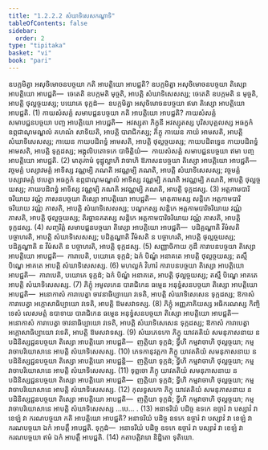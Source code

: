 ```yaml
---
title: "1.2.2.2 សំឃាទិសេសកណ្ឌាទិ"
tableOfContents: false
sidebar:
  order: 2
type: "tipitaka"
basket: "vi"
book: "pari"
---
```



<DynamicBreadcrumb />

<Division number="194" book="pari">

<Paragraph number="628" book="pari">
ឧបក្កមិត្វា អសុចិមោចនបច្ចយា កតិ អាបត្តិយោ អាបជ្ជតិ? ឧបក្កមិត្វា អសុចិមោចនបច្ចយា តិស្សោ អាបត្តិយោ អាបជ្ជតិ—  ចេតេតិ ឧបក្កមតិ មុច្ចតិ, អាបត្តិ សំឃាទិសេសស្ស; ចេតេតិ ឧបក្កមតិ ន មុច្ចតិ, អាបត្តិ ថុល្លច្ចយស្ស; បយោគេ ទុក្កដំ—  ឧបក្កមិត្វា អសុចិមោចនបច្ចយា ឥមា តិស្សោ អាបត្តិយោ អាបជ្ជតិ. (1)
</Paragraph>

<Paragraph number="629" book="pari">
កាយសំសគ្គំ សមាបជ្ជនបច្ចយា កតិ អាបត្តិយោ អាបជ្ជតិ? កាយសំសគ្គំ សមាបជ្ជនបច្ចយា បញ្ច អាបត្តិយោ អាបជ្ជតិ—  អវស្សុតា ភិក្ខុនី អវស្សុតស្ស បុរិសបុគ្គលស្ស អធក្ខកំ ឧព្ភជាណុមណ្ឌលំ គហណំ សាទិយតិ, អាបត្តិ បារាជិកស្ស; ភិក្ខុ កាយេន កាយំ អាមសតិ, អាបត្តិ សំឃាទិសេសស្ស; កាយេន កាយបដិពទ្ធំ អាមសតិ, អាបត្តិ ថុល្លច្ចយស្ស; កាយបដិពទ្ធេន កាយបដិពទ្ធំ អាមសតិ, អាបត្តិ ទុក្កដស្ស; អង្គុលិបតោទកេ បាចិត្តិយំ—  កាយសំសគ្គំ សមាបជ្ជនបច្ចយា ឥមា បញ្ច អាបត្តិយោ អាបជ្ជតិ. (2)
</Paragraph>

<Paragraph number="630" book="pari">
មាតុគាមំ ទុដ្ឋុល្លាហិ វាចាហិ ឱភាសនបច្ចយា តិស្សោ អាបត្តិយោ អាបជ្ជតិ—  វច្ចមគ្គំ បស្សាវមគ្គំ អាទិស្ស វណ្ណម្បិ ភណតិ អវណ្ណម្បិ ភណតិ, អាបត្តិ សំឃាទិសេសស្ស; វច្ចមគ្គំ បស្សាវមគ្គំ ឋបេត្វា អធក្ខកំ ឧព្ភជាណុមណ្ឌលំ អាទិស្ស វណ្ណម្បិ ភណតិ អវណ្ណម្បិ ភណតិ, អាបត្តិ ថុល្លច្ចយស្ស; កាយបដិពទ្ធំ អាទិស្ស វណ្ណម្បិ ភណតិ អវណ្ណម្បិ ភណតិ, អាបត្តិ ទុក្កដស្ស. (3)
</Paragraph>

<Paragraph number="631" book="pari">
អត្តកាមបារិចរិយាយ វណ្ណំ ភាសនបច្ចយា តិស្សោ អាបត្តិយោ អាបជ្ជតិ—  មាតុគាមស្ស សន្តិកេ អត្តកាមបារិចរិយាយ វណ្ណំ ភាសតិ, អាបត្តិ សំឃាទិសេសស្ស; បណ្ឌកស្ស សន្តិកេ អត្តកាមបារិចរិយាយ វណ្ណំ ភាសតិ, អាបត្តិ ថុល្លច្ចយស្ស; តិរច្ឆានគតស្ស សន្តិកេ អត្តកាមបារិចរិយាយ វណ្ណំ ភាសតិ, អាបត្តិ ទុក្កដស្ស. (4)
</Paragraph>

<Paragraph number="632" book="pari">
សញ្ចរិត្តំ សមាបជ្ជនបច្ចយា តិស្សោ អាបត្តិយោ អាបជ្ជតិ—  បដិគ្គណ្ហាតិ វីមំសតិ បច្ចាហរតិ, អាបត្តិ សំឃាទិសេសស្ស; បដិគ្គណ្ហាតិ វីមំសតិ ន បច្ចាហរតិ, អាបត្តិ ថុល្លច្ចយស្ស; បដិគ្គណ្ហាតិ ន វីមំសតិ ន បច្ចាហរតិ, អាបត្តិ ទុក្កដស្ស. (5)
</Paragraph>

<Paragraph number="633" book="pari">
សញ្ញាចិកាយ កុដឹ ការាបនបច្ចយា តិស្សោ អាបត្តិយោ អាបជ្ជតិ—  ការាបេតិ, បយោគេ ទុក្កដំ; ឯកំ បិណ្ឌំ អនាគតេ អាបត្តិ ថុល្លច្ចយស្ស; តស្មឹ បិណ្ឌេ អាគតេ អាបត្តិ សំឃាទិសេសស្ស. (6)
</Paragraph>

<Paragraph number="634" book="pari">
មហល្លកំ វិហារំ ការាបនបច្ចយា តិស្សោ អាបត្តិយោ អាបជ្ជតិ—  ការាបេតិ, បយោគេ ទុក្កដំ; ឯកំ បិណ្ឌំ អនាគតេ, អាបត្តិ ថុល្លច្ចយស្ស; តស្មឹ បិណ្ឌេ អាគតេ អាបត្តិ សំឃាទិសេសស្ស. (7)
</Paragraph>

<Paragraph number="635" book="pari">
ភិក្ខុំ អមូលកេន បារាជិកេន ធម្មេន អនុទ្ធំសនបច្ចយា តិស្សោ អាបត្តិយោ អាបជ្ជតិ—  អនោកាសំ ការាបេត្វា ចាវនាធិប្បាយោ វទេតិ, អាបត្តិ សំឃាទិសេសេន ទុក្កដស្ស; ឱកាសំ ការាបេត្វា អក្កោសាធិប្បាយោ វទេតិ, អាបត្តិ ឱមសវាទស្ស. (8)
</Paragraph>

<Paragraph number="636" book="pari">
ភិក្ខុំ អញ្ញភាគិយស្ស អធិករណស្ស កិញ្ចិ ទេសំ លេសមត្តំ ឧបាទាយ បារាជិកេន ធម្មេន អនុទ្ធំសនបច្ចយា តិស្សោ អាបត្តិយោ អាបជ្ជតិ—  អនោកាសំ ការាបេត្វា ចាវនាធិប្បាយោ វទេតិ, អាបត្តិ សំឃាទិសេសេន ទុក្កដស្ស; ឱកាសំ ការាបេត្វា អក្កោសាធិប្បាយោ វទេតិ, អាបត្តិ ឱមសវាទស្ស. (9)
</Paragraph>

<Paragraph number="637" book="pari">
សំឃភេទកោ ភិក្ខុ យាវតតិយំ សមនុភាសនាយ ន បដិនិស្សជ្ជនបច្ចយា តិស្សោ អាបត្តិយោ អាបជ្ជតិ—  ញត្តិយា ទុក្កដំ; ទ្វីហិ កម្មវាចាហិ ថុល្លច្ចយា; កម្មវាចាបរិយោសានេ អាបត្តិ សំឃាទិសេសស្ស. (10)
</Paragraph>

<Paragraph number="638" book="pari">
ភេទកានុវត្តកា ភិក្ខូ យាវតតិយំ សមនុភាសនាយ ន បដិនិស្សជ្ជនបច្ចយា តិស្សោ អាបត្តិយោ អាបជ្ជន្តិ—  ញត្តិយា ទុក្កដំ; ទ្វីហិ កម្មវាចាហិ ថុល្លច្ចយា; កម្មវាចាបរិយោសានេ អាបត្តិ សំឃាទិសេសស្ស. (11)
</Paragraph>

<Paragraph number="639" book="pari">
ទុព្ពចោ ភិក្ខុ យាវតតិយំ សមនុភាសនាយ ន បដិនិស្សជ្ជនបច្ចយា តិស្សោ អាបត្តិយោ អាបជ្ជតិ—  ញត្តិយា ទុក្កដំ; ទ្វីហិ កម្មវាចាហិ ថុល្លច្ចយា; កម្មវាចាបរិយោសានេ អាបត្តិ សំឃាទិសេសស្ស. (12)
</Paragraph>

<Paragraph number="640" book="pari">
កុលទូសកោ ភិក្ខុ យាវតតិយំ សមនុភាសនាយ ន បដិនិស្សជ្ជនបច្ចយា តិស្សោ អាបត្តិយោ អាបជ្ជតិ—  ញត្តិយា ទុក្កដំ; ទ្វីហិ កម្មវាចាហិ ថុល្លច្ចយា; កម្មវាចាបរិយោសានេ អាបត្តិ សំឃាទិសេសស្ស …បេ… . (13)
</Paragraph>

<Paragraph number="641" book="pari">
អនាទរិយំ បដិច្ច ឧទកេ ឧច្ចារំ វា បស្សាវំ វា ខេឡំ វា ករណបច្ចយា កតិ អាបត្តិយោ អាបជ្ជតិ? អនាទរិយំ បដិច្ច ឧទកេ ឧច្ចារំ វា បស្សាវំ វា ខេឡំ វា ករណបច្ចយា ឯកំ អាបត្តឹ អាបជ្ជតិ. ទុក្កដំ—  អនាទរិយំ បដិច្ច ឧទកេ ឧច្ចារំ វា បស្សាវំ វា ខេឡំ វា ករណបច្ចយា ឥមំ ឯកំ អាបត្តឹ អាបជ្ជតិ. (14)

</Paragraph>
</Division>

<Paragraph number="642" type="center" book="pari">
កតាបត្តិវារោ និដ្ឋិតោ ទុតិយោ.
</Paragraph>